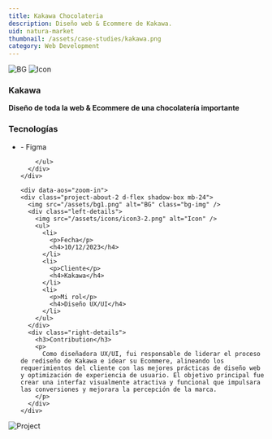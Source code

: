 ```yaml
---
title: Kakawa Chocolateria
description: Diseño web & Ecommere de Kakawa.
uid: natura-market
thumbnail: /assets/case-studies/kakawa.png
category: Web Development
---
```


<PortfolioHeader media="/assets/case-studies/kakawa.png" />
<div className="container">
  <div data-aos="zoom-in">
    <div class="d-flex project-infos-wrap shadow-box mb-24">
      <img src="/assets/bg1.png" alt="BG" class="bg-img" />
      <img src="/assets/icons/icon2-2.png" alt="Icon" />
      <div class="project-details-info flex-1">
        <h3>Kakawa</h3>
        <p>
          <b>
            Diseño de toda la web & Ecommere de una chocolatería importante 
          </b>
        </p>
      </div>
      <div class="project-details-info flex-1">
        <h3>Tecnologías</h3>
        <ul>
          <li>- Figma</li>
          
        </ul>
      </div>
    </div>

    <div data-aos="zoom-in">
    <div class="project-about-2 d-flex shadow-box mb-24">
      <img src="/assets/bg1.png" alt="BG" class="bg-img" />
      <div class="left-details">
        <img src="/assets/icons/icon3-2.png" alt="Icon" />
        <ul>
          <li>
            <p>Fecha</p>
            <h4>10/12/2023</h4>
          </li>
          <li>
            <p>Cliente</p>
            <h4>Kakawa</h4>
          </li>
          <li>
            <p>Mi rol</p>
            <h4>Diseño UX/UI</h4>
          </li>
        </ul>
      </div>
      <div class="right-details">
        <h3>Contribution</h3>
        <p>
          Como diseñadora UX/UI, fui responsable de liderar el proceso de rediseño de Kakawa e idear su Ecommere, alineando los requerimientos del cliente con las mejores prácticas de diseño web y optimización de experiencia de usuario. El objetivo principal fue crear una interfaz visualmente atractiva y funcional que impulsara las conversiones y mejorara la percepción de la marca.
        </p>
      </div>
    </div>
  </div>

  </div>
  <div class=" mb-24" data-aos="zoom-in">
    <img src="/assets/case-studies/BehanceKakawa.jpg" alt="Project" />
  </div>
  
  
</div>
<PortfolioFooter />
